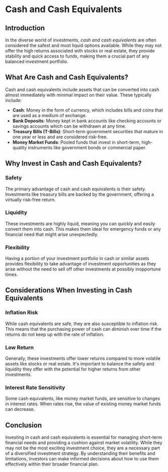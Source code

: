 # Cash and Cash Equivalents

## Introduction

In the diverse world of investments, *cash and cash equivalents* are often considered the safest and most liquid options available. While they may not offer the high returns associated with stocks or real estate, they provide stability and quick access to funds, making them a crucial part of any balanced investment portfolio.

## What Are Cash and Cash Equivalents?

Cash and cash equivalents include assets that can be converted into cash almost immediately with minimal impact on their value. These typically include:

- **Cash**: Money in the form of currency, which includes bills and coins that are used as a medium of exchange.
- **Bank Deposits**: Money kept in bank accounts like checking accounts or savings accounts which can be withdrawn at any time.
- **Treasury Bills (T-Bills)**: Short-term government securities that mature in one year or less and are considered risk-free.
- **Money Market Funds**: Pooled funds that invest in short-term, high-quality instruments like government bonds or commercial paper.

## Why Invest in Cash and Cash Equivalents?

### Safety

The primary advantage of cash and cash equivalents is their safety. Investments like treasury bills are backed by the government, offering a virtually risk-free return.

### Liquidity

These investments are highly liquid, meaning you can quickly and easily convert them into cash. This makes them ideal for emergency funds or any financial need that might arise unexpectedly.

### Flexibility

Having a portion of your investment portfolio in cash or similar assets provides flexibility to take advantage of investment opportunities as they arise without the need to sell off other investments at possibly inopportune times.

## Considerations When Investing in Cash Equivalents

### Inflation Risk

While cash equivalents are safe, they are also susceptible to inflation risk. This means that the purchasing power of cash can diminish over time if the returns do not keep up with the rate of inflation.

### Low Return

Generally, these investments offer lower returns compared to more volatile assets like stocks or real estate. It's important to balance the safety and liquidity they offer with the potential for higher returns from other investments.

### Interest Rate Sensitivity

Some cash equivalents, like money market funds, are sensitive to changes in interest rates. When rates rise, the value of existing money market funds can decrease.

## Conclusion

Investing in cash and cash equivalents is essential for managing short-term financial needs and providing a cushion against market volatility. While they may not be the most exciting investment choice, they are a necessary part of a diversified investment strategy. By understanding their benefits and limitations, investors can make informed decisions about how to use them effectively within their broader financial plan.
